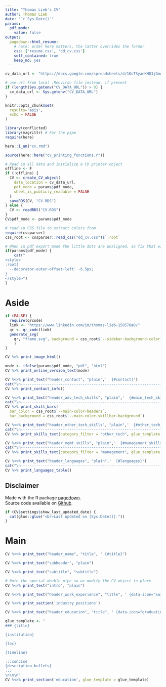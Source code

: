 ```yaml
---
title: "Thomas Lieb's CV"
author: Thomas Lieb
date: "`r Sys.Date()`"
params:
  pdf_mode:
    value: false
output:
  pagedown::html_resume:
    # note: order here matters, the latter overrides the former
    css: ['resume.css', 'dd_cv.css']
    self_contained: true
    keep_md: yes
---
```


```{=html}
<!--
Tailoring CV for specific applications

* copy & adjust spreadsheet and run script by adjusting spreadsheet link
* if code needs to be adjusted, could be done via a branch or copy of code saved along with CV
-->
```

```r
cv_data_url <- "https://docs.google.com/spreadsheets/d/1KcTSyanKHQ1jGnwVd6AxMcb3zXLvt-2RKzsPOfmI5Cw/edit#gid=917338460"

# use url from local .Renviron file instead, if present
if (length(Sys.getenv("CV_DATA_URL")) > 0) {
  cv_data_url <- Sys.getenv("CV_DATA_URL")
}
```


```r
knitr::opts_chunk$set(
  results='asis', 
  echo = FALSE
)

library(conflicted)
library(magrittr) # For the pipe
require(here)

here::i_am("cv.rmd")

source(here::here("cv_printing_functions.r"))

# Read in all data and initialize a CV printer object
offline <- F
if (!offline) {
  CV <- create_CV_object(
    data_location = cv_data_url,  
    pdf_mode = params$pdf_mode,
    sheet_is_publicly_readable = FALSE
  )
  saveRDS(CV, "CV.RDS")
} else {
  CV <- readRDS("CV.RDS")
}
CV$pdf_mode <- params$pdf_mode

# read in CSS file to extract colors from
require(cssparser)
css_root <- cssparser::read_css("dd_cv.css")$`:root`
```


```r
# When in pdf export mode the little dots are unaligned, so fix that with some conditional CSS.
if(params$pdf_mode) {
    cat("
<style>
:root{
  --decorator-outer-offset-left: -6.5px;
}
</style>")
}
```


Aside
================================================================================

```r
if (FALSE) {
  require(qrcode)
  link <- "https://www.linkedin.com/in/thomas-lieb-158576a0/"
  qr <- qr_code(link)
  generate_svg(
    qr, "frame.svg", background = css_root$`--sidebar-background-color`
    )
}
```


<!-- image at the top of aside -->
```r
CV %>% print_image_html()
```

```r
mode <- ifelse(params$pdf_mode, "pdf", "html")
CV %>% print_online_version_text(mode)
```

<!--
Contact {#contact}
--------------------------------------------------------------------------------
-->
```r
CV %<>% print_text("header_contact", "plain",'  {#contact}')
cat("\n--------------------------------------------------------------------------------\n")
CV %>% print_contact_info()
```

<!--
Advanced Tech Skills {#main_tech_skills}
--------------------------------------------------------------------------------
-->
```r
CV %<>% print_text("header_adv_tech_skills", "plain",'  {#main_tech_skills}')
cat("\n--------------------------------------------------------------------------------\n")
CV %>% print_skill_bars(
  bar_color = css_root$`--main-color-headers`, 
  bar_background = css_root$`--main-color-skillbar-background`)
```


<!--
Other Tech Skills {#other_tech_skills}
--------------------------------------------------------------------------------
-->
```r
CV %<>% print_text("header_other_tech_skills", "plain",'  {#other_tech_skills}')
cat("\n--------------------------------------------------------------------------------\n")
CV %>% print_skills_text(category_filter = "other_tech", glue_template = "list", collapse = "\n")
```

<!--
Management Skills {#management_skills}
--------------------------------------------------------------------------------
-->

```r
CV %<>% print_text("header_mgmt_skills", "plain",'  {#management_skills}')
cat("\n--------------------------------------------------------------------------------\n")
CV %>% print_skills_text(category_filter = "management", glue_template = "list", collapse = "\n")
```

<!--
Attributes {#attributes}
--------------------------------------------------------------------------------

```r
CV %>% print_skills_text(category_filter = "attributes")
```
-->

<!--
Languages {#languages}
--------------------------------------------------------------------------------
-->
```r
CV %<>% print_text("header_languages", "plain",'  {#languages}')
cat("\n--------------------------------------------------------------------------------\n")
CV %>% print_languages_table()
```


Disclaimer {#disclaimer}
--------------------------------------------------------------------------------

Made with the R package [pagedown](https://github.com/rstudio/pagedown){target="_blank"}.
<br>Source code available on [Github](https://github.com/rietho/cv){target="_blank"}.
```r
if (CV$settings$show_last_updated_date) {
  cat(glue::glue("<br>Last updated on {Sys.Date()}."))
}
```

# Main

```r
CV %<>% print_text("header_name", "title", " {#title}")
```

```r
CV %<>% print_text("subheader", "plain")
```


```r
CV %<>% print_text("subtitle", "subtitle")
```

```r
# Note the special double pipe so we modify the CV object in place
CV %<>% print_text("intro", "plain") 
```

<!--
## Work Experience {data-icon="suitcase"}
-->

```r
CV %<>% print_text("header_work_experience", "title", ' {data-icon="suitcase"}')
```


<!--
```{=html}
::: aside
```r
CV %<>% print_text('industy_experience_aside', "plain")
```
:::
```
-->

```r
CV %<>% print_section('industry_positions')
```

<!--
## Education {data-icon="graduation-cap" data-concise="true"}
-->

```r
CV %<>% print_text("header_education", "title", ' {data-icon="graduation-cap" data-concise="true"}')
```

<!--
```{=html}
::: aside
```r
CV %<>% print_text('education_aside', "plain")
```
:::
```
-->

```r
glue_template <- "
### {title}

{institution}

{loc}

{timeline}

:::concise
{description_bullets}
:::
\n\n\n"
CV %<>% print_section('education', glue_template = glue_template)
```

```{=html}
<!-- These breaks just force a new page so section doesnt get cut off 
<br>
<br>
<br>
-->
```
